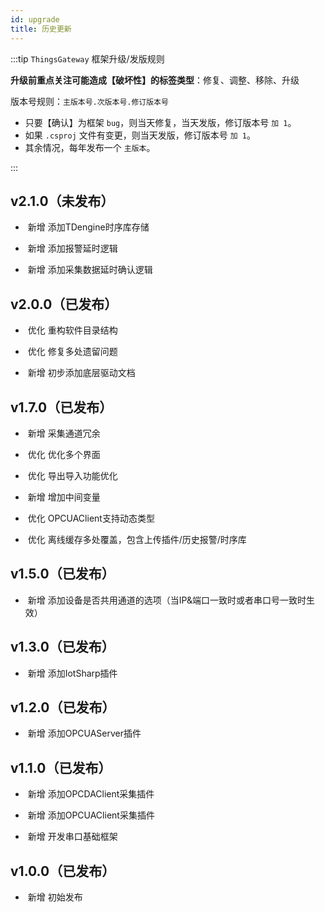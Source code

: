 ```yaml
---
id: upgrade
title: 历史更新
---
```



:::tip `ThingsGateway` 框架升级/发版规则

**升级前重点关注可能造成【破坏性】的标签类型**：<Tag>修复</Tag>、<Tag>调整</Tag>、<Tag>移除</Tag>、<Tag>升级</Tag>

版本号规则：`主版本号.次版本号.修订版本号`

- 只要【确认】为框架 `bug`，则当天修复，当天发版，修订版本号 `加 1`。
- 如果 `.csproj` 文件有变更，则当天发版，修订版本号 `加 1`。
- 其余情况，每年发布一个 `主版本`。

:::

## v2.1.0（未发布）

- &nbsp;<Tag>新增</Tag> 添加TDengine时序库存储

- &nbsp;<Tag>新增</Tag> 添加报警延时逻辑

- &nbsp;<Tag>新增</Tag> 添加采集数据延时确认逻辑


## v2.0.0（已发布）

- &nbsp;<Tag>优化</Tag> 重构软件目录结构

- &nbsp;<Tag>优化</Tag> 修复多处遗留问题

- &nbsp;<Tag>新增</Tag> 初步添加底层驱动文档


## v1.7.0（已发布）

- &nbsp;<Tag>新增</Tag> 采集通道冗余

- &nbsp;<Tag>优化</Tag> 优化多个界面

- &nbsp;<Tag>优化</Tag> 导出导入功能优化

- &nbsp;<Tag>新增</Tag> 增加中间变量

- &nbsp;<Tag>优化</Tag> OPCUAClient支持动态类型

- &nbsp;<Tag>优化</Tag> 离线缓存多处覆盖，包含上传插件/历史报警/时序库


## v1.5.0（已发布）

 - &nbsp;<Tag>新增</Tag> 添加设备是否共用通道的选项（当IP&端口一致时或者串口号一致时生效）
 

## v1.3.0（已发布）

  - &nbsp;<Tag>新增</Tag> 添加IotSharp插件


## v1.2.0（已发布）

  - &nbsp;<Tag>新增</Tag> 添加OPCUAServer插件

##

## v1.1.0（已发布）


  - &nbsp;<Tag>新增</Tag> 添加OPCDAClient采集插件

  - &nbsp;<Tag>新增</Tag> 添加OPCUAClient采集插件

  - &nbsp;<Tag>新增</Tag> 开发串口基础框架

##

## v1.0.0（已发布）

  - &nbsp;<Tag>新增</Tag> 初始发布


##
